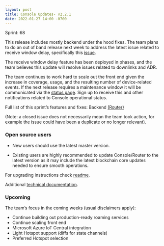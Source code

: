 ```yaml
---
layout: post
title: Console Updates- v2.2.1
date: 2022-01-27 14:00 -0700
---
```


Sprint: 68

This release includes mostly backend under the hood fixes. The team plans to do an out of band
release next week to address the latest issue related to receive window delay, specifically this
[issue](https://github.com/helium/router/issues/571).

The receive window delay feature has been deployed in phases, and the team believes this update will
resolve issues related to downlinks and ADR.

The team continues to work hard to scale out the front end given the increase in coverage, usage,
and the resulting number of device-related events. If the next release requires a maintenance window
it will be communicated via the [status page](https://status.helium.com/). Sign up to receive this
and other notifications related to Console operational status.

Full list of this sprint’s features and fixes: Backend
[(Router)](https://github.com/helium/router/milestone/6?closed=1)

(Note: a closed issue does not necessarily mean the team took action, for example the issue could
have been a duplicate or no longer relevant).

### Open source users

- New users should use the latest master version.

- Existing users are highly recommended to update Console/Router to the latest version as it may
  include the latest blockchain core updates needed to ensure smooth operations.

For upgrading instructions check
[readme](https://github.com/helium/console#upgrading-your-open-source-consolerouter).

Additional
[technical documentation](https://docs.helium.com/use-the-network/run-console/#console-setup).

### Upcoming

The team’s focus in the coming weeks (usual disclaimers apply):

- Continue building out production-ready roaming services
- Continue scaling front end
- Microsoft Azure IoT Central integration
- Light Hotspot support (diffs for state channels)
- Preferred Hotspot selection
